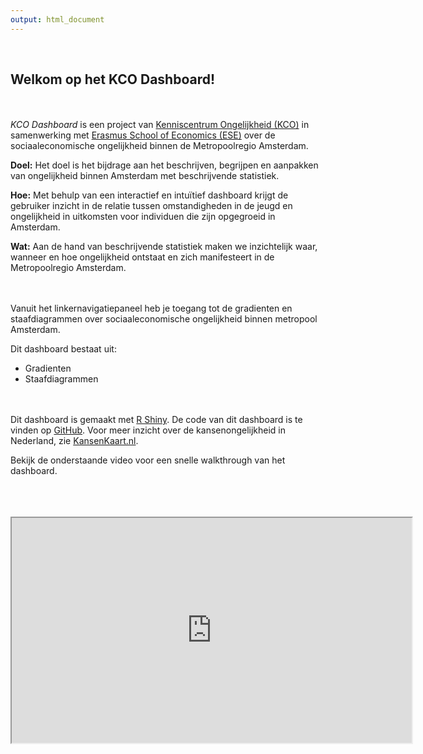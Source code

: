 ```yaml
---
output: html_document
---
```


<br>
<h2>Welkom op het KCO Dashboard!</h1>
<br><br>
<i> KCO Dashboard </i> is een project van <a href="https://www.kenniscentrumongelijkheid.nl/">Kenniscentrum Ongelijkheid (KCO)</a> in samenwerking met <a href="https://www.eur.nl/en/ese/">Erasmus School of Economics (ESE)</a> over de sociaaleconomische ongelijkheid binnen de Metropoolregio Amsterdam. 

<b>Doel:</b> Het doel is het bijdrage aan het beschrijven, begrijpen en aanpakken van ongelijkheid binnen Amsterdam met beschrijvende statistiek.

<b>Hoe:</b> Met behulp van een interactief en intuïtief dashboard krijgt de gebruiker inzicht in de relatie tussen omstandigheden in de jeugd en ongelijkheid in uitkomsten voor individuen die zijn opgegroeid in Amsterdam.

<b>Wat:</b> Aan de hand van beschrijvende statistiek maken we inzichtelijk waar, wanneer en hoe ongelijkheid ontstaat en zich manifesteert in de Metropoolregio Amsterdam.

<br><br>
Vanuit het linkernavigatiepaneel heb je toegang tot de gradienten en staafdiagrammen over sociaaleconomische ongelijkheid binnen metropool Amsterdam. 

Dit dashboard bestaat uit:
<ul>
  <li>Gradienten</li>
  <li>Staafdiagrammen</li>
</ul>

<br><br>
Dit dashboard is gemaakt met [R Shiny](https://shiny.rstudio.com/). De code van dit dashboard is te vinden op [GitHub](https://github.com/Helenlam20/kco_dashboard). Voor meer inzicht over de kansenongelijkheid in Nederland, zie <a href="https://kansenkaart.nl/">KansenKaart.nl</a>.

Bekijk de onderstaande video voor een snelle walkthrough van het dashboard.

<br><br><br>
<iframe style = "display: block; margin: auto;" width="640" height="360" src="https://www.youtube.com/embed/Qu2J2ytWqxA?hd=1"></iframe>



